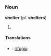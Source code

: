 =={{en}}==
===Noun===
'''shelter''' (pl. '''shelters''')

# {{stub}}

====Translations====
*{{it}}: [[rifugio]]